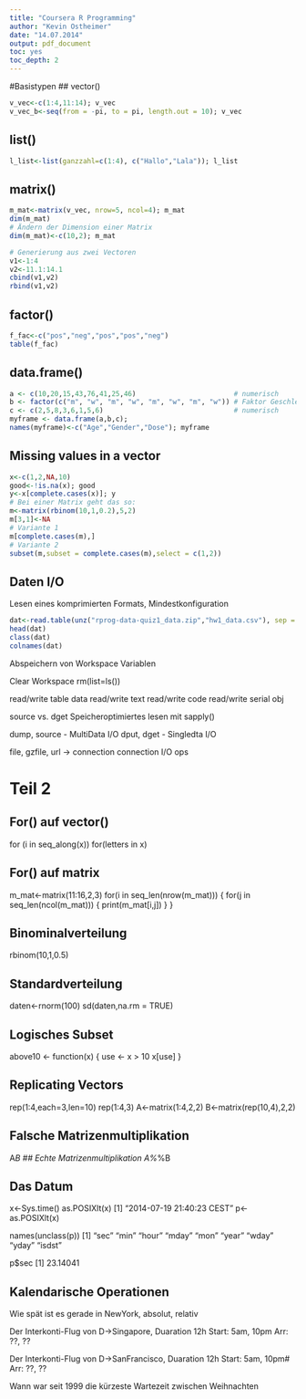 ```yaml
---
title: "Coursera R Programming"
author: "Kevin Ostheimer"
date: "14.07.2014"
output: pdf_document
toc: yes
toc_depth: 2
---
```

#Basistypen
## vector()
```r
v_vec<-c(1:4,11:14); v_vec
v_vec_b<-seq(from = -pi, to = pi, length.out = 10); v_vec
```

## list()
```r
l_list<-list(ganzzahl=c(1:4), c("Hallo","Lala")); l_list
```

## matrix()
```r
m_mat<-matrix(v_vec, nrow=5, ncol=4); m_mat
dim(m_mat)
# Ändern der Dimension einer Matrix
dim(m_mat)<-c(10,2); m_mat

# Generierung aus zwei Vectoren
v1<-1:4
v2<-11.1:14.1
cbind(v1,v2)
rbind(v1,v2)
```

## factor()
```r
f_fac<-c("pos","neg","pos","pos","neg")
table(f_fac)
```

## data.frame()
```r
a <- c(10,20,15,43,76,41,25,46)                        # numerisch
b <- factor(c("m", "w", "m", "w", "m", "w", "m", "w")) # Faktor Geschlecht: m=männlich, w=weiblich
c <- c(2,5,8,3,6,1,5,6)                                # numerisch
myframe <- data.frame(a,b,c); 
names(myframe)<-c("Age","Gender","Dose"); myframe
```


## Missing values in a vector
```r
x<-c(1,2,NA,10)
good<-!is.na(x); good
y<-x[complete.cases(x)]; y
# Bei einer Matrix geht das so:
m<-matrix(rbinom(10,1,0.2),5,2)
m[3,1]<-NA
# Variante 1
m[complete.cases(m),]
# Variante 2
subset(m,subset = complete.cases(m),select = c(1,2))
```

## Daten I/O
Lesen eines komprimierten Formats, Mindestkonfiguration
```r
dat<-read.table(unz("rprog-data-quiz1_data.zip","hw1_data.csv"), sep = ",",header = TRUE,quote = "\"")
head(dat)
class(dat)
colnames(dat)
```

Abspeichern von Workspace Variablen


Clear Workspace
rm(list=ls())

read/write table data
read/write text
read/write code
read/write serial obj

source vs. dget
Speicheroptimiertes lesen mit sapply()

dump, source - MultiData I/O
dput, dget - Singledta I/O

file, gzfile, url -> connection
connection I/O ops


# Teil 2

## For() auf vector()
for (i in seq_along(x))
for(letters in x)

## For() auf matrix
m_mat<-matrix(11:16,2,3)
for(i in seq_len(nrow(m_mat))) {
  for(j in seq_len(ncol(m_mat))) {
    print(m_mat[i,j])
  }
}

## Binominalverteilung
rbinom(10,1,0.5)

## Standardverteilung
daten<-rnorm(100)
sd(daten,na.rm = TRUE)

## Logisches Subset
above10 <- function(x) {
use <- x > 10
x[use]
}

## Replicating Vectors
rep(1:4,each=3,len=10)
rep(1:4,3)
A<-matrix(1:4,2,2)
B<-matrix(rep(10,4),2,2)

## Falsche Matrizenmultiplikation 
A*B
## Echte Matrizenmultiplikation 
A%*%B

## Das Datum
x<-Sys.time()
as.POSIXlt(x)
[1] "2014-07-19 21:40:23 CEST"
p<-as.POSIXlt(x)

names(unclass(p))
[1] "sec"   "min"   "hour"  "mday"  "mon"   "year"  "wday"  "yday"  "isdst"

p$sec
[1] 23.14041

## Kalendarische Operationen
Wie spät ist es gerade in NewYork, absolut, relativ

Der Interkonti-Flug von D->Singapore, Duaration 12h
  Start: 5am, 10pm
  Arr: ??, ??
  
Der Interkonti-Flug von D->SanFrancisco, Duaration 12h
  Start: 5am, 10pm#
  Arr: ??, ??
  
Wann war seit 1999 die kürzeste Wartezeit zwischen Weihnachten

```r
```